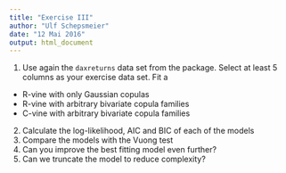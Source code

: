 ```yaml
---
title: "Exercise III"
author: "Ulf Schepsmeier"
date: "12 Mai 2016"
output: html_document
---
```


1. Use again the `daxreturns` data set from the package. Select at least 5 columns as your exercise data set. Fit a
* R-vine with only Gaussian copulas
* R-vine with arbitrary bivariate copula families
* C-vine with arbitrary bivariate copula families

2. Calculate the log-likelihood, AIC and BIC of each of the models
3. Compare the models with the Vuong test
4. Can you improve the best fitting model even further?
5. Can we truncate the model to reduce complexity?

